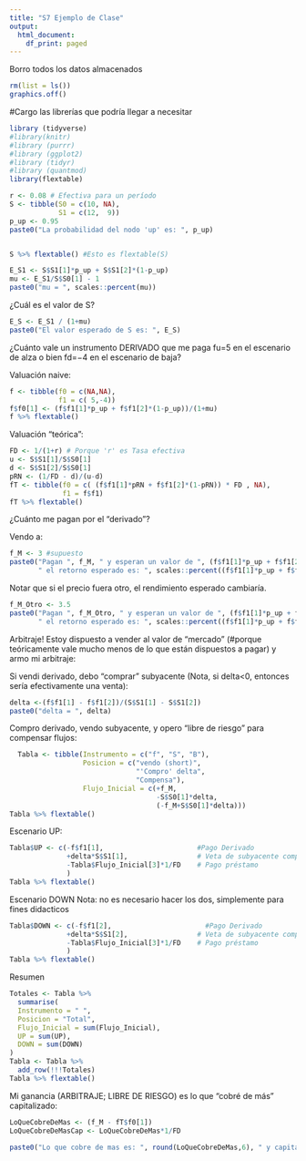 ---
title: "S7 Ejemplo de Clase"
output:
  html_document:
    df_print: paged
---


Borro todos los datos almacenados


```{r}
rm(list = ls())
graphics.off()

```

#Cargo las librerías que podría llegar a necesitar

```{r}
library (tidyverse)
#library(knitr)
#library (purrr)
#library (ggplot2)
#library (tidyr)
#library (quantmod)
library(flextable)
```

```{r}
r <- 0.08 # Efectiva para un período
S <- tibble(S0 = c(10, NA),
            S1 = c(12,  9))
p_up <- 0.95
paste0("La probabilidad del nodo 'up' es: ", p_up)



```
```{r}
S %>% flextable() #Esto es flextable(S)
```


```{r}
E_S1 <- S$S1[1]*p_up + S$S1[2]*(1-p_up)
mu <- E_S1/S$S0[1] - 1
paste0("mu = ", scales::percent(mu))
```
¿Cuál es el valor de S?

```{r}
E_S <- E_S1 / (1+mu)
paste0("El valor esperado de S es: ", E_S)
```
¿Cuánto vale un instrumento DERIVADO que me paga fu=5  en el escenario de alza o bien fd=−4  en el escenario de baja?

Valuación naive:

```{r}
f <- tibble(f0 = c(NA,NA),
            f1 = c( 5,-4))
f$f0[1] <- (f$f1[1]*p_up + f$f1[2]*(1-p_up))/(1+mu)
f %>% flextable()
```
Valuación “teórica”:

```{r}
FD <- 1/(1+r) # Porque 'r' es Tasa efectiva
u <- S$S1[1]/S$S0[1]
d <- S$S1[2]/S$S0[1]
pRN <- (1/FD - d)/(u-d)
fT <- tibble(f0 = c( (f$f1[1]*pRN + f$f1[2]*(1-pRN)) * FD , NA),
             f1 = f$f1)
fT %>% flextable()
```
¿Cuánto me pagan por el “derivado”?

Vendo a:

```{r}
f_M <- 3 #supuesto
paste0("Pagan ", f_M, " y esperan un valor de ", (f$f1[1]*p_up + f$f1[2]*(1-p_up)), "; es decir,",
       " el retorno esperado es: ", scales::percent((f$f1[1]*p_up + f$f1[2]*(1-p_up))/f_M-1))
```
Notar que si el precio fuera otro, el rendimiento esperado cambiaría.

```{r}
f_M_Otro <- 3.5
paste0("Pagan ", f_M_Otro, " y esperan un valor de ", (f$f1[1]*p_up + f$f1[2]*(1-p_up)), "; es decir,",
       " el retorno esperado es: ", scales::percent((f$f1[1]*p_up + f$f1[2]*(1-p_up))/f_M_Otro-1))
```
Arbitraje!
Estoy dispuesto a vender al valor de “mercado” (#porque teóricamente vale mucho menos de lo que están dispuestos a pagar) y armo mi arbitraje:

Si vendi derivado, debo “comprar” subyacente (Nota, si delta<0, entonces sería efectivamente una venta):

```{r}
delta <-(f$f1[1] - f$f1[2])/(S$S1[1] - S$S1[2])
paste0("delta = ", delta)
```
Compro derivado, vendo subyacente, y opero “libre de riesgo” para compensar flujos:

```{r}
  Tabla <- tibble(Instrumento = c("f", "S", "B"),
                  Posicion = c("vendo (short)", 
                               "'Compro' delta", 
                               "Compensa"),
                  Flujo_Inicial = c(+f_M, 
                                    -S$S0[1]*delta,
                                    (-f_M+S$S0[1]*delta)))
Tabla %>% flextable()
```

Escenario UP:

```{r}
Tabla$UP <- c(-f$f1[1],                       #Pago Derivado
              +delta*S$S1[1],                 # Veta de subyacente comprado 
              -Tabla$Flujo_Inicial[3]*1/FD    # Pago préstamo
              )
Tabla %>% flextable()
```

Escenario DOWN 
Nota: no es necesario hacer los dos, simplemente para fines didacticos

```{r}
Tabla$DOWN <- c(-f$f1[2],                       #Pago Derivado
              +delta*S$S1[2],                 # Veta de subyacente comprado 
              -Tabla$Flujo_Inicial[3]*1/FD    # Pago préstamo
              )
Tabla %>% flextable()
```

Resumen

```{r}
Totales <- Tabla %>% 
  summarise(
  Instrumento = " ",
  Posicion = "Total",
  Flujo_Inicial = sum(Flujo_Inicial),
  UP = sum(UP),
  DOWN = sum(DOWN)
)
Tabla <- Tabla %>% 
  add_row(!!!Totales)
Tabla %>% flextable()
```

Mi ganancia (ARBITRAJE; LIBRE DE RIESGO) es lo que “cobré de más” capitalizado:

```{r}
LoQueCobreDeMas <- (f_M - fT$f0[1])
LoQueCobreDeMasCap <- LoQueCobreDeMas*1/FD

paste0("Lo que cobre de mas es: ", round(LoQueCobreDeMas,6), " y capitalizado: ", LoQueCobreDeMasCap)

```

